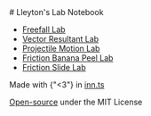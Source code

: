 
<Layout>
# Lleyton's Lab Notebook

- [Freefall Lab](/labs/freefall)
- [Vector Resultant Lab](/labs/vector-resultant)
- [Projectile Motion Lab](/labs/projectile-motion)
- [Friction Banana Peel Lab](/labs/friction-banana-peel)
- [Friction Slide Lab](/labs/friction-slide)

Made with {"<3"} in [inn.ts](https://innts.innatical.com)

[Open-source](https://github.com/lleyton/lab-notebook) under the MIT License

</Layout>
